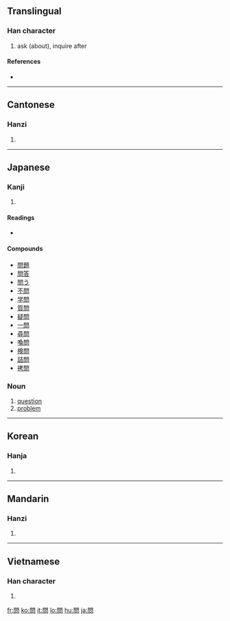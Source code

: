{{also|问}}
==Translingual==

===Han character===
{{Han char|rn=30|rad=口|as=08|sn=11|four=7760<sub>7</sub>|canj=日弓口 (ANR)|ids=⿵[[門]][[口]]}}

# ask (about), inquire after

====References====
* {{Han ref|kx=0195.100|dkj=03814|dj=0416.100|hdz=74284.030|uh=554F|ud=21839|bh=B0DD|bd=45277}}

----

==Cantonese==

===Hanzi===
{{yue-hanzi|jyut=|y=man6}}

# {{defn|Cantonese|sort=口08}}

----

==Japanese==

===Kanji===
{{ja-kanji|grade=3|rs=口08}}

# {{defn|Japanese}}

====Readings====
* {{ja-readings|on=[[もん]] (mon), [[ぶん]] (bun)|kun=[[とう]] (tou), [[とん]] (ton)}}

====Compounds====
* [[問題]]
* [[問答]]
* [[問う]]
* [[不問]]
* [[学問]]
* [[質問]]
* [[疑問]]
* [[一問]]
* [[尋問]]
* [[喚問]]
* [[検問]]
* [[詰問]]
* [[拷問]]

===Noun===
{{ja-noun|k|hira=もん|rom=mon}}

# [[question]]
# [[problem]]

----

==Korean==

===Hanja===
{{ko-hanja|hangeul=문|rv=mun|mr=mun}}

# {{defn|Korean|sort=口08}}

----

==Mandarin==

===Hanzi===
{{cmn-hanzi|sim=问|pin=[[wèn]] ([[wen4]])|wg=wen<sup>4</sup>}}

# {{defn|Mandarin|sort=口08}}

----

==Vietnamese==

===Han character===
{{vi-hantu|[[vấn]], [[vắn]], [[vắng]], [[vẩn]], [[vặn]]|rs=口08}}

# {{defn|Vietnamese|sort=口08}}

[[fr:問]]
[[ko:問]]
[[it:問]]
[[lo:問]]
[[hu:問]]
[[ja:問]]